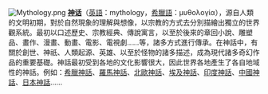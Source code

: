 [[File:Mythology.png|right]]
'''[[神话|神话]]'''（[[英語|英語]]：mythology，[[希臘語|希臘語]]：μυθολογία），源自人類的文明初期，對於自然現象的理解與想像，以宗教的方式去分別描繪出獨立的世界觀系統。最初以口述歷史、宗教經典、傳說寓言，以至於後來的章回小說、雕塑品、畫作、漫畫、動畫、電影、電視劇……等，諸多方式進行傳承。在神話中，有關於創世、神祇、人類起源、英雄、以至於怪物的諸多描述，成為現代諸多奇幻作品的重要基礎。神話最初受到各地的文化影響很大，因此世界各地產生了各自地域性的神話。例如：[[希臘神話|希臘神話]]、[[羅馬神話|羅馬神話]]、[[北歐神話|北歐神話]]、[[埃及神話|埃及神話]]、[[印度神話|印度神話]]、[[中國神話|中國神話]]、[[日本神話|日本神話]]……